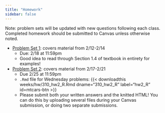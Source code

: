 ```yaml
---
title: "Homework"
sidebar: false
---
```


Note: problem sets will be updated with new questions following each class. Completed homework should be submitted to Canvas unless otherwise noted.

-   [Problem Set 1](weeks/hw/310_hw1.pdf): covers material from 2/12-2/14
    -   Due: 2/18 at 11:59pm
    -   Good idea to read through Section 1.4 of textbook in entirety for examples!
-   [Problem Set 2](weeks/hw/310_hw2.pdf): covers material from 2/17-2/21
    -   Due 2/25 at 11:59pm
    -   `.Rmd` file for Wednesday problems: {{< downloadthis weeks/hw/310_hw2_R.Rmd dname="310_hw2_R" label="hw2_R" id=mtcars-btn >}}
    -   Please submit both your written answers and the knitted HTML! You can do this by uploading several files during your Canvas submission, or doing two separate submissions.
